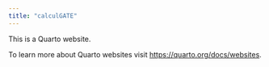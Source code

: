 ```yaml
---
title: "calculGATE"
---
```


This is a Quarto website.

To learn more about Quarto websites visit <https://quarto.org/docs/websites>.
